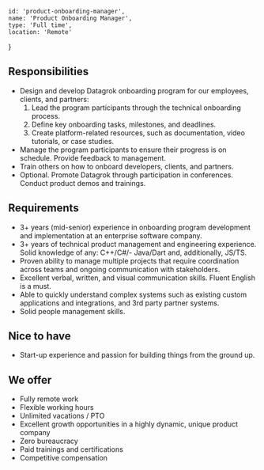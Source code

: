 <!-- markdownlint-disable first-line-h1 -->


    id: 'product-onboarding-manager',
    name: 'Product Onboarding Manager',
    type: 'Full time',
    location: 'Remote'
}

<Card meta={meta}>

## Responsibilities

- Design and develop Datagrok onboarding program for our employees, clients, and partners:
    1. Lead the program participants through the technical onboarding process.
    2. Define key onboarding tasks, milestones, and deadlines.
    3. Create platform-related resources, such as documentation, video tutorials, or case studies.
- Manage the program participants to ensure their progress is on schedule. Provide feedback to management.
- Train others on how to onboard developers, clients, and partners.
- Optional. Promote Datagrok through participation in conferences. Conduct product demos and trainings.

## Requirements

- 3+ years (mid-senior) experience in onboarding program development and implementation at an enterprise software company.
- 3+ years of technical product management and engineering experience. Solid knowledge of any: C++/C#/- Java/Dart and, additionally, JS/TS.
- Proven ability to manage multiple projects that require coordination across teams and ongoing communication with stakeholders.
- Excellent verbal, written, and visual communication skills. Fluent English is a must.
- Able to quickly understand complex systems such as existing custom applications and integrations, and 3rd party partner systems.
- Solid people management skills.

## Nice to have

- Start-up experience and passion for building things from the ground up.

## We offer

- Fully remote work
- Flexible working hours
- Unlimited vacations / PTO
- Excellent growth opportunities in a highly dynamic, unique product company
- Zero bureaucracy
- Paid trainings and certifications
- Competitive compensation

</Card>
